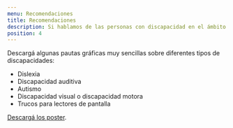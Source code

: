```yaml
---
menu: Recomendaciones
title: Recomendaciones
description: Si hablamos de las personas con discapacidad en el ámbito de las tecnologías de la información y la comunicación es necesario considerar el aspecto legislativo.
position: 4
---
```


Descargá algunas pautas gráficas muy sencillas sobre diferentes tipos de discapacidades:

- Dislexia
- Discapacidad auditiva
- Autismo
- Discapacidad visual o discapacidad motora
- Trucos para lectores de pantalla

[Descargá los poster](https://github.com/gcba/estandares/master/accesibilidad/tips_diseno-para-usuarios-20191011.pdf).
